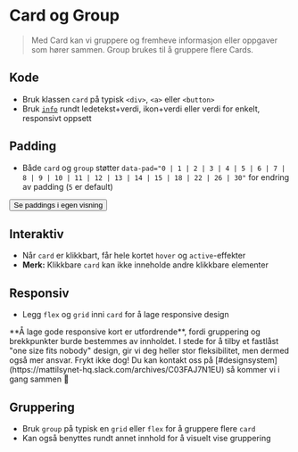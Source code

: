 
<Meta of={stories} />

# Card og Group

> Med Card kan vi gruppere og fremheve informasjon eller oppgaver som hører sammen. Group brukes til å gruppere flere Cards.

## Kode
- Bruk klassen `card` på typisk `<div>`, `<a>` eller `<button>`
- Bruk [`info`](?path=/story/designsystem-typography--info-story) rundt ledetekst+verdi, ikon+verdi eller verdi for enkelt, responsivt oppsett
<Canvas of={stories.Default} />

## Padding
- Både `card` og `group` støtter `data-pad="0 | 1 | 2 | 3 | 4 | 5 | 6 | 7 | 8 | 9 | 10 | 11 | 12 | 13 | 14 | 15 | 18 | 22 | 26 | 30"` for endring av padding (`5` er default)
<div className="sbdocs-canvas-thumbnail">
  <Button data-arrow data-variant="primary" href="?path=/story/designsystem-card--padding">Se paddings i egen visning</Button>
  <Canvas of={stories.Padding} />
</div>

## Interaktiv
- Når `card` er klikkbart, får hele kortet `hover` og `active`-effekter
- **Merk:** Klikkbare `card` kan ikke inneholde andre klikkbare elementer
<Canvas of={stories.Interactive} />

## Responsiv
- Legg `flex` og `grid` inni `card` for å lage responsive design

<Alert>
**Å lage gode responsive kort er utfordrende**, fordi gruppering og brekkpunkter burde bestemmes av innholdet.
I stede for å tilby et fastlåst "one size fits nobody" design, gir vi deg heller stor fleksibilitet, men dermed også mer ansvar.
Frykt ikke dog! Du kan kontakt oss på [#designsystem](https://mattilsynet-hq.slack.com/archives/C03FAJ7N1EU) så kommer vi i gang sammen 💙
</Alert>

<Canvas of={stories.Responsive} />

## Gruppering
- Bruk `group` på typisk en `grid` eller `flex` for å gruppere flere `card`
- Kan også benyttes rundt annet innhold for å visuelt vise gruppering
<Canvas of={stories.GroupStory} />

<CssVariables component="card" />